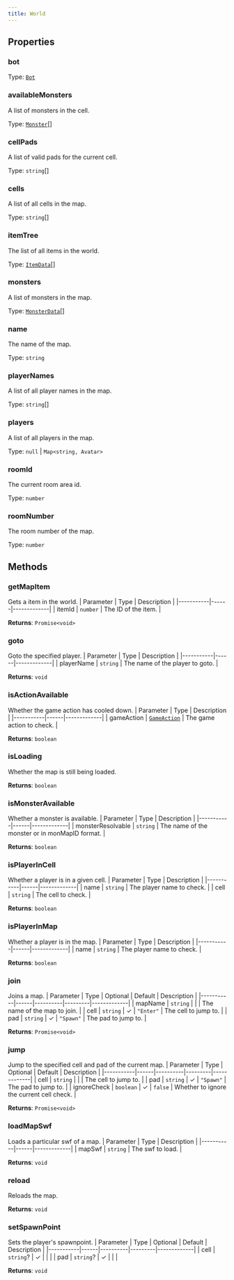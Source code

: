 ```yaml
---
title: World
---
```



## Properties
### bot

Type: [`Bot`](/api-legacy/bot)

### availableMonsters <Badge text="Getter" size="small" />	
A list of monsters in the cell.

Type: [`Monster`](/api-legacy/models/monster)[]

### cellPads <Badge text="Getter" size="small" />	
A list of valid pads for the current cell.

Type: `string`[]

### cells <Badge text="Getter" size="small" />	
A list of all cells in the map.

Type: `string`[]

### itemTree <Badge text="Getter" size="small" />	
The list of all items in the world.

Type: [`ItemData`](/api-legacy/typedefs/itemdata)[]

### monsters <Badge text="Getter" size="small" />	
A list of monsters in the map.

Type: [`MonsterData`](/api-legacy/typedefs/monsterdata)[]

### name <Badge text="Getter" size="small" />	
The name of the map.

Type: `string`

### playerNames <Badge text="Getter" size="small" />	
A list of all player names in the map.

Type: `string`[]

### players <Badge text="Getter" size="small" />	
A list of all players in the map.

Type: `null` \| `Map<string, Avatar>`

### roomId <Badge text="Getter" size="small" />	
The current room area id.

Type: `number`

### roomNumber <Badge text="Getter" size="small" />	
The room number of the map.

Type: `number`

## Methods

### getMapItem
Gets a item in the world.
| Parameter | Type | Description |
|-----------|------|-------------|
| itemId | `number` | The ID of the item. |

**Returns**: `Promise<void>`

### goto
Goto the specified player.
| Parameter | Type | Description |
|-----------|------|-------------|
| playerName | `string` | The name of the player to goto. |

**Returns**: `void`

### isActionAvailable
Whether the game action has cooled down.
| Parameter | Type | Description |
|-----------|------|-------------|
| gameAction | [`GameAction`](/api-legacy/enums/gameaction) | The game action to check. |

**Returns**: `boolean`

### isLoading
Whether the map is still being loaded.

**Returns**: `boolean`

### isMonsterAvailable
Whether a monster is available.
| Parameter | Type | Description |
|-----------|------|-------------|
| monsterResolvable | `string` | The name of the monster or in monMapID format. |

**Returns**: `boolean`

### isPlayerInCell
Whether a player is in a given cell.
| Parameter | Type | Description |
|-----------|------|-------------|
| name | `string` | The player name to check. |
| cell | `string` | The cell to check. |

**Returns**: `boolean`

### isPlayerInMap
Whether a player is in the map.
| Parameter | Type | Description |
|-----------|------|-------------|
| name | `string` | The player name to check. |

**Returns**: `boolean`

### join
Joins a map.
| Parameter | Type | Optional | Default | Description |
|-----------|------|----------|---------|-------------|
| mapName | `string` |  |  | The name of the map to join. |
| cell | `string` | ✓ | `"Enter"` | The cell to jump to. |
| pad | `string` | ✓ | `"Spawn"` | The pad to jump to. |

**Returns**: `Promise<void>`

### jump
Jump to the specified cell and pad of the current map.
| Parameter | Type | Optional | Default | Description |
|-----------|------|----------|---------|-------------|
| cell | `string` |  |  | The cell to jump to. |
| pad | `string` | ✓ | `"Spawn"` | The pad to jump to. |
| ignoreCheck | `boolean` | ✓ | `false` | Whether to ignore the current cell check. |

**Returns**: `Promise<void>`

### loadMapSwf
Loads a particular swf of a map.
| Parameter | Type | Description |
|-----------|------|-------------|
| mapSwf | `string` | The swf to load. |

**Returns**: `void`

### reload
Reloads the map.

**Returns**: `void`

### setSpawnPoint
Sets the player's spawnpoint.
| Parameter | Type | Optional | Default | Description |
|-----------|------|----------|---------|-------------|
| cell | `string`? | ✓ |  |  |
| pad | `string`? | ✓ |  |  |

**Returns**: `void`
